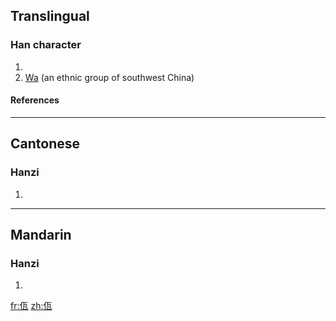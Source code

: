 ==Translingual==
===Han character===
{{Han char|rn=9|rad=人|as=04|sn=6|four=2121<sub>7</sub>|canj=人一女弓 (OMVN)}}
# {{defn|Han|sort=人04}}
#[[Wa]] (an ethnic group of southwest China)
====References====
{{Han ref|kx=0100.021|hdz=10121.030|uh=4F64|ud=20324|bh=CA5F|bd=51807}}
----

==Cantonese==
===Hanzi===
{{yue-hanzi|jyut=|y=nga5}}
# {{defn|Cantonese}}
----
==Mandarin==
===Hanzi===
{{cmn-hanzi|pin=[[bó]] ([[bo2]]), [[wǎ]] ([[wa3]])|wg=po<sup>2</sup>, wa<sup>3</sup>}}
# {{defn|Mandarin}}

[[fr:佤]]
[[zh:佤]]